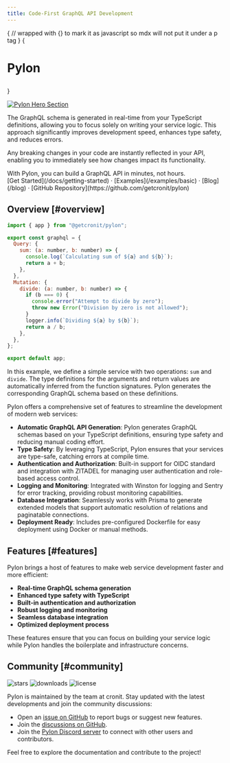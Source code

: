 ```yaml
---
title: Code-First GraphQL API Development
---
```



{
// wrapped with {} to mark it as javascript so mdx will not put it under a p tag
}
{<h1 className="text-center text-4xl tracking-tighter font-extrabold md:text-5xl mt-8">
Pylon

</h1>}

<Bleed>
  <Features />
</Bleed>

[![Pylon Hero Section](/images/pylon-overview.png)](/images/pylon-overview.png)

The GraphQL schema is generated in real-time from your TypeScript definitions,
allowing you to focus solely on writing your service logic.
This approach significantly improves development speed, enhances type safety, and reduces errors.

Any breaking changes in your code are instantly reflected in your API,
enabling you to immediately see how changes impact its functionality.

<Callout emoji="✅">
  With Pylon, you can build a GraphQL API in minutes, not hours.
</Callout>

<div className="mt-16 mb-20 text-center">
  [Get Started](/docs/getting-started) · [Examples](/examples/basic) ·
  [Blog](/blog) · [GitHub Repository](https://github.com/getcronit/pylon)
</div>

## Overview [#overview]

```jsx
import { app } from "@getcronit/pylon";

export const graphql = {
  Query: {
    sum: (a: number, b: number) => {
      console.log(`Calculating sum of ${a} and ${b}`);
      return a + b;
    },
  },
  Mutation: {
    divide: (a: number, b: number) => {
      if (b === 0) {
        console.error("Attempt to divide by zero");
        throw new Error("Division by zero is not allowed");
      }
      logger.info(`Dividing ${a} by ${b}`);
      return a / b;
    },
  },
};

export default app;
```

In this example, we define a simple service with two operations: `sum` and `divide`. The type definitions for the arguments and return values are automatically inferred from the function signatures. Pylon generates the corresponding GraphQL schema based on these definitions.

Pylon offers a comprehensive set of features to streamline the development of modern web services:

- **Automatic GraphQL API Generation**: Pylon generates GraphQL schemas based on your TypeScript definitions, ensuring type safety and reducing manual coding effort.
- **Type Safety**: By leveraging TypeScript, Pylon ensures that your services are type-safe, catching errors at compile time.
- **Authentication and Authorization**: Built-in support for OIDC standard and integration with ZITADEL for managing user authentication and role-based access control.
- **Logging and Monitoring**: Integrated with Winston for logging and Sentry for error tracking, providing robust monitoring capabilities.
- **Database Integration**: Seamlessly works with Prisma to generate extended models that support automatic resolution of relations and paginatable connections.
- **Deployment Ready**: Includes pre-configured Dockerfile for easy deployment using Docker or manual methods.

## Features [#features]

Pylon brings a host of features to make web service development faster and more efficient:

- **Real-time GraphQL schema generation**
- **Enhanced type safety with TypeScript**
- **Built-in authentication and authorization**
- **Robust logging and monitoring**
- **Seamless database integration**
- **Optimized deployment process**

These features ensure that you can focus on building your service logic while Pylon handles the boilerplate and infrastructure concerns.

## Community [#community]

<p className="flex h-6 mt-4 gap-2">
  <img alt="stars" src="https://badgen.net/github/stars/getcronit/pylon" />
  <img alt="downloads" src="https://badgen.net/npm/dt/@getcronit/pylon-cli" />
  <img alt="license" src="https://badgen.net/github/license/getcronit/pylon" />
</p>

Pylon is maintained by the team at cronit. Stay updated with the latest developments and join the community discussions:

- Open an [issue on GitHub](https://github.com/getcronit/pylon/issues) to report bugs or suggest new features.
- Join the [discussions on GitHub](https://github.com/getcronit/pylon/discussions).
- Join the [Pylon Discord server](https://discord.gg/gER3Ktde) to connect with other users and contributors.

Feel free to explore the documentation and contribute to the project!
